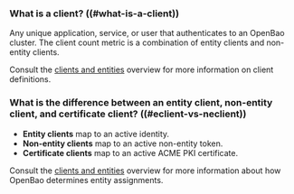 ### What is a client? ((#what-is-a-client))

Any unique application, service, or user that authenticates to an
OpenBao cluster. The client count metric is a combination of entity clients and 
non-entity clients.

Consult the [clients and entities](/docs/concepts/client-count) overview
for more information on client definitions.

### What is the difference between an entity client, non-entity client, and certificate client? ((#eclient-vs-neclient))

- **Entity clients** map to an active identity.
- **Non-entity clients** map to an active non-entity token.
- **Certificate clients** map to an active ACME PKI certificate.

Consult the [clients and entities](/docs/concepts/client-count) overview
for more information about how OpenBao determines entity assignments.
